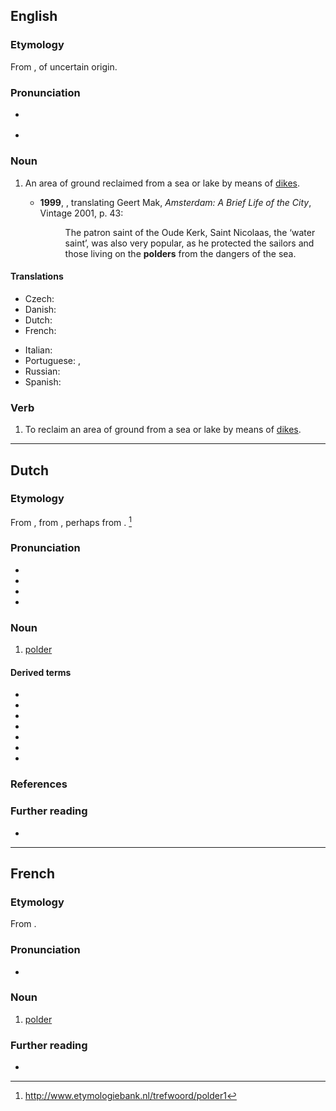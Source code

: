 {{also|Polder|pólder}}
==English==

===Etymology===
From {{bor|en|nl|polder}}, of uncertain origin.

===Pronunciation===
* {{a|UK}} {{IPA|/ˈpəʊldə/|/ˈpɒldə/|lang=en}}
* {{rhymes|əʊldə(r)|lang=en}}

===Noun===
{{en-noun}}

# {{lb|en|geography}} An area of ground reclaimed from a sea or lake by means of [[dike]]s. {{defdate|from 17th c.}}
#* '''1999''', {{w|Philipp Blom}}, translating Geert Mak, ''Amsterdam: A Brief Life of the City'', Vintage 2001, p. 43:
#*: The patron saint of the Oude Kerk, Saint Nicolaas, the ‘water saint’, was also very popular, as he protected the sailors and those living on the '''polders''' from the dangers of the sea.

====Translations====
{{trans-top|area of ground reclaimed from a sea or lake by means of dikes}}
* Czech: {{t|cs|polder|m}}
* Danish: {{t|da|kog|c}}
* Dutch: {{t+|nl|polder|m}}
* French: {{t+|fr|polder|m}}
{{trans-mid}}
* Italian: {{t|it|polder|m}}
* Portuguese: {{t|pt|pólder|m}} {{qualifier|Portugal}}, {{t|pt|pôlder|m}} {{qualifier|Brazil}}
* Russian: {{t+|ru|по́льдер|m}}
* Spanish: {{t|es|pólder|m}}
{{trans-bottom}}

===Verb===
{{en-verb}}

# To reclaim an area of ground from a sea or lake by means of [[dike]]s.

----

==Dutch==

===Etymology===
From {{inh|nl|dum|polre}}, from {{inh|nl|odt|polra}}, perhaps from {{m|odt|polla||A low ground elevation}}. <ref>http://www.etymologiebank.nl/trefwoord/polder1</ref>

===Pronunciation===
* {{IPA|lang=nl|/ˈpɔl.dər/}}
* {{audio|Nl-polder.ogg|Audio|lang=nl}}
* {{hyphenation|lang=nl|pol|der}}
* {{rhymes|lang=nl|ɔldər}}

===Noun===
{{nl-noun|m|-s|poldertje}}

# {{lb|nl|geography}} [[#English|polder]]

====Derived terms====
* {{l|nl|inpolderen}}
* {{l|nl|polderen}}
* {{l|nl|poldermodel}}
* {{l|nl|poldermolen}}
* {{l|nl|rietpolder}}
* {{l|nl|veenpolder}}
* {{l|nl|zeepolder}}

===References===
<references/>

===Further reading===
* {{pedia|lang=nl}}

----

==French==

===Etymology===
From {{etyl|nl|fr}} {{m|nl|polder}}.

===Pronunciation===
* {{fr-IPA|poldère}}

===Noun===
{{fr-noun|m}}

# {{lb|fr|geography}} [[#English|polder]]

===Further reading===
* {{R:TLFi}}